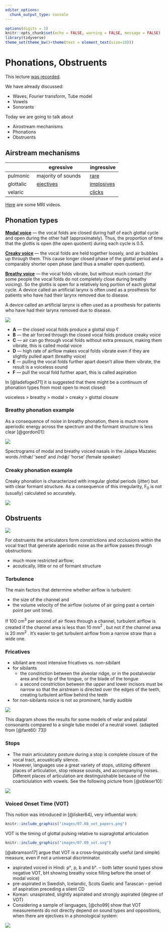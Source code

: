 ```yaml
---
editor_options: 
  chunk_output_type: console
---
```


```r
options(digits = 3)
knitr::opts_chunk$set(echo = FALSE, warning = FALSE, message = FALSE)
library(tidyverse)
theme_set(theme_bw()+theme(text = element_text(size=18)))
```

# Phonations, Obstruents

This lecture [was recorded](https://youtu.be/kTwtEHax1Js).

We have already discussed:

* Waves, Fourier transform, Tube model
* Vowels
* Sonorants

Today we are going to talk about

* Airostream mechanisms
* Phonations
* Obstruents

## Airstream mechanisms

|           | egressive          | ingressive |
|-----------|--------------------|------------|
| pulmonic  | majority of sounds | [rare](http://ingressivespeech.info/)       |
| glottalic | [ejectives](https://wals.info/feature/7A)          | [implosives](https://wals.info/feature/7A) |
| velaric   |                    | [clicks](https://www.youtube.com/watch?v=31zzMb3U0iY)     |

[Here](https://www.seeingspeech.ac.uk/ipa-charts/?chart=1) are some MRI videos.

## Phonation types

[**Modal voice**](https://www.youtube.com/watch?v=v9Wdf-RwLcs) --- the vocal folds are closed during half of each glottal cycle and open during the other half (approximately). Thus, the proportion of time that the glottis is open (the open quotient) during each cycle is 0.5.

[**Creaky voice**](https://www.youtube.com/watch?v=BYSZS1LaABQ) --- the vocal folds are held together loosely, and air bubbles up through them. This cause longer closed phase of the glottal period and a comparably shorter open phase (and thus a smaller open quotient).

[**Breathy voice**](https://www.youtube.com/watch?v=9cKnUFZjs8k) --- the vocal folds vibrate, but without much contact (for some people the vocal folds do not completely close during breathy voicing). So the glottis is open for a relatively long portion of each glottal cycle. A device called an artificial larynx is often used as a prosthesis for patients who have had their larynx removed due to disease.

A device called an artificial larynx is often used as a prosthesis for
patients who have had their larynx removed due to disease.

![](images/07.01_glottis-positions.png)

* **A** --- the closed vocal folds produce a glottal stop ʕ
* **B** --- the air forced through the closed vocal folds produce creaky voice
* **C** --- air can go through vocal folds without extra pressure, making them vibrate, this is called modal voice
* **D** --- high rate of airflow makes vocal folds vibrate even if they are slightly pulled apart (breathy voice)
* **E** --- pulling the vocal folds further apart doesn’t allow them vibrate, the result is a voiceless sound
* **F** --- pull the vocal fold further apart, this is called aspiration

In [@ladefoged71] it is suggested that there might be a continuum of
phonation types from most open to most closed:

voiceless > breathy > modal > creaky > glottal closure

### Breathy phonation example

As a consequence of noise in breathy phonation, there is much more
aperiodic energy across the spectrum and the formant structure is less
clear [@gordon01]:

![](images/07.02_breathy.png)

Spectrograms of modal and breathy voiced nasals in the Jalapa Mazatec
words /nthǽ/ ‘seed’ and /ndǽ̰/ ‘horse’ (female speaker)

### Creaky phonation example

Creaky phonation is characterized with irregular glottal periods (jitter)
but with clear formant structure. As a consequence of this irregularity, F$_0$
is not (usually) calculated so accurately.

![](images/07.03_creaky.png)

## Obstruents

![](images/07.04_obstruents.png)

For obstruents the articulators form constrictions and occlusions within the vocal tract that generate aperiodic noise as the airflow passes through obstructions:

* much more restricted airflow; 
* acoutically, little or no of formant structure

### Torbulence

The main factors that determine whether airflow is turbulent:

* the size of the channel and
* the volume velocity of the airflow (volume of air going past a certain
point per unit time).

If 100 cm$^3$ per second of air flows through a channel, turbulent airflow is created if the channel area is less than 10 mm$^2$ , but not if the channel area is 20 mm$^2$ . It’s easier to get turbulent airflow from a narrow straw than a wide one.

### Fricatives

* sibilant are most intensive fricatives vs. non-sibilant
* for sibilants
   * the constriction between the alveolar ridge, or in the postalveolar
area and the tip of the tongue, or the blade of the tongue
   * a second constriction between the upper and lower incisors must be
narrow so that the airstream is directed over the edges of the teeth,
creating turbulent airflow behind the teeth
* for non-sibilants noice is not so prominent, hardly audible

![](images/07.05_tube.png)

This diagram shows the results for some models of velar and palatal
consonants compared to a single tube model of a neutral vowel. (adapted
from [@fant60: 73])

### Stops

* The main articulatory posture during a stop is complete closure of the vocal tract, acoustically silence.
* However, languages use a great variety of stops, utilizing different places of articulation, stop release sounds, and accompanying noises. Different places of articulation are destinguishable because of the coarticlulation with vowels. See the following picture from [@obleser10]:

![](images/07.06_coarticulation.jpg)

### Voiced Onset Time (VOT)

This notion was introduced in [@lisker64], very influential work:

```r
knitr::include_graphics("images/07.08_vot_papers.png")
```

VOT is the timing of glottal pulsing relative to supraglottal articulation

```r
knitr::include_graphics("images/07.09_vot.svg")
```

[@abramson17] argue that VOT is a cross-linguistically useful (and simple) measure, even if not a universal discriminator.

- aspirated voiced in Hindi: pʰ, p, b and bʰ. -- both latter sound types show negative VOT, bH showing breathy voice filling before the onset of modal voice)
- pre-aspirated in Swedish, Icelandic, Scots Gaelic and Tarascan -- period of aspiration preceding a silent CD
- Korean: unaspirated, slightly aspirated and strongly aspirated (degree of VOT)
- Considering a sample of languages, [@cho99] show that VOT measurements do not directly depend on sound types and oppositions, when there are ejectives in a phonological system:

![](images/07.10_cho_ladefoged.png)

